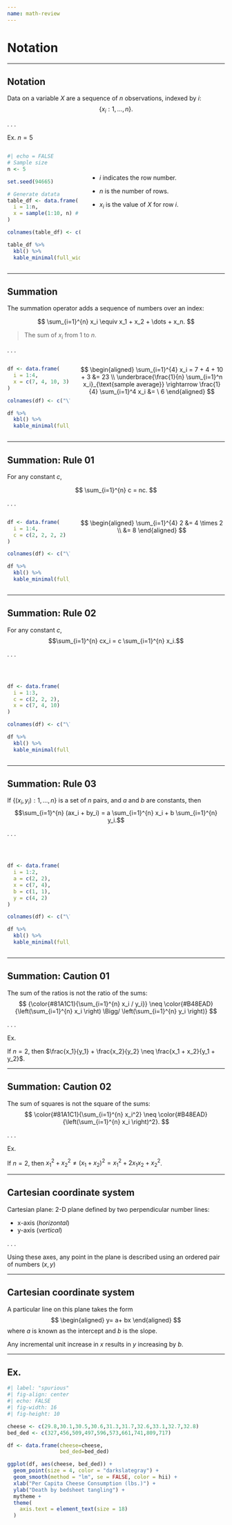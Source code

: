 ```yaml
---
name: math-review
---
```


# Notation {.inverse .note}

---

## Notation

Data on a variable $X$ are a sequence of $n$ observations, indexed by $i$: $$\{x_i: 1, \dots, n \}.$$

. . .

[Ex.]{.ex} $n = 5$

:::: {.columns}

::: {.column width="35%"}
```r
#| echo = FALSE
# Sample size
n <- 5

set.seed(94665)

# Generate datata
table_df <- data.frame(
  i = 1:n,
  x = sample(1:10, n) # draw integers
)

colnames(table_df) <- c("\\(i\\)", "\\(x_i\\)")

table_df %>%
  kbl() %>%
  kable_minimal(full_width = FALSE, position = "left")
```
:::

::: {.column width="65%"}
<br>
<br>

- $i$ indicates the row number.

- $n$ is the number of rows.

- $x_i$ is the value of $X$ for row $i$.
:::

::::

---

## Summation

The [summation operator]{.hii} adds a sequence of numbers over an index:

$$
\sum_{i=1}^{n} x_i \equiv x_1 + x_2 + \dots + x_n.
$$

> The sum of $x_i$ from 1 to $n$.

. . .

:::: {.columns}

::: {.column width="30%"}

<!-- <br> -->

```r
df <- data.frame(
  i = 1:4,
  x = c(7, 4, 10, 3)
)

colnames(df) <- c("\\(i\\)", "\\(x_i\\)")

df %>%
  kbl() %>%
  kable_minimal(full_width = FALSE, position = "left")
```
:::

::: {.column width="70%"}
$$
\begin{aligned}
 \sum_{i=1}^{4} x_i = 7 + 4 + 10 + 3 &= 23 \\
 \underbrace{\frac{1}{n} \sum_{i=1}^n x_i}_{\text{sample average}} \rightarrow \frac{1}{4} \sum_{i=1}^4 x_i &= \  6  
\end{aligned}
$$
:::
::::

---

## Summation: Rule 01

For any constant $c$, 

$$
\sum_{i=1}^{n} c = nc.
$$

. . .

:::: {.columns}
::: {.column width="30%"}

```r
df <- data.frame(
  i = 1:4,
  c = c(2, 2, 2, 2)
)

colnames(df) <- c("\\(i\\)", "\\(c\\)")

df %>%
  kbl() %>%
  kable_minimal(full_width = FALSE, position = "left")
```
:::

::: {.column width="70%"}

$$
\begin{aligned}
 \sum_{i=1}^{4} 2 &= 4 \times 2 \\
                  &= 8
\end{aligned}
$$

:::
::::


---

## Summation: Rule 02

For any constant $c$, $$\sum_{i=1}^{n} cx_i = c \sum_{i=1}^{n} x_i.$$

. . .

:::: {.columns}
::: {.column width="30%"}

<br>

```r
df <- data.frame(
  i = 1:3,
  c = c(2, 2, 2),
  x = c(7, 4, 10) 
)

colnames(df) <- c("\\(i\\)", "\\(c\\)", "\\(x_i\\)")

df %>%
  kbl() %>%
  kable_minimal(full_width = FALSE, position = "left")
```
:::

::: {.column width="70%"}
\begin{align}
 \sum_{i=1}^{3} 2x_i &= 2\times7 + 2\times4 + 2 \times10\\
               &= 14 + 8 + 20 = 42 \\

 2 \sum_{i=1}^{3} x_i &= 2(7 + 4 + 10) = 42
\end{align}
:::
::::


---

## Summation: Rule 03

If $\{(x_i, y_i): 1, \dots, n \}$ is a set of $n$ pairs, and $a$ and $b$ are constants, then $$\sum_{i=1}^{n} (ax_i + by_i) = a \sum_{i=1}^{n} x_i + b \sum_{i=1}^{n} y_i.$$

. . .

:::: {.columns}
::: {.column width="30%"}

<br>

```r
df <- data.frame(
  i = 1:2,
  a = c(2, 2),
  x = c(7, 4),
  b = c(1, 1),
  y = c(4, 2)
)

colnames(df) <- c("\\(i\\)", "\\(a\\)", "\\(x_i\\)", "\\(b\\)", "\\(y_i\\)")

df %>%
  kbl() %>%
  kable_minimal(full_width = FALSE, position = "left")
```
:::

::: {.column width="70%"}
\begin{align}
 \sum_{i=1}^{2} (2x_i + y_i) &= 18 + 10 = 28 \\
 2 \sum_{i=1}^{2} x_i + \sum_{i=1}^{2} y_i &= 2 \times 11 + 6 = 28
\end{align}
:::
::::


---

## Summation: Caution 01

The [sum of the ratios]{.hii} is not the [ratio of the sums:]{.hp} 
$$
{\color{#81A1C1}{\sum_{i=1}^{n} x_i / y_i}} \neq \color{#B48EAD}{\left(\sum_{i=1}^{n} x_i \right) \Bigg/ \left(\sum_{i=1}^{n} y_i \right)}
$$

. . .

[Ex.]{.ex}

If $n = 2$, then $\frac{x_1}{y_1} + \frac{x_2}{y_2} \neq \frac{x_1 + x_2}{y_1 + y_2}$.

---

## Summation: Caution 02

The [sum of squares]{.hii} is not the [square of the sums:]{.hp}
$$
\color{#81A1C1}{\sum_{i=1}^{n} x_i^2} \neq \color{#B48EAD}{\left(\sum_{i=1}^{n} x_i \right)^2}.
$$

. . .

[Ex.]{.ex}

If $n = 2$, then $x_1^2 + x_2^2 \neq (x_1 + x_2)^2 = x_1^2 + 2x_1x_2 + x_2^2$.

---

## Cartesian coordinate system

Cartesian plane: 2-D plane defined by two perpendicular number lines:

- x-axis (_horizontal_)
- y-axis (_vertical_) 
  
. . .

Using these axes, any point in the plane is described using an ordered pair of numbers $(x,y)$

---

## Cartesian coordinate system

A particular line on this plane takes the form
$$
\begin{aligned}
y= a+ bx
\end{aligned}
$$
where $a$ is known as the intercept and $b$ is the slope.

Any incremental unit increase in $x$ results in $y$ increasing by $b$.

---

## [Ex.]{.ex}

```R
#| label: "spurious"
#| fig-align: center
#| echo: FALSE
#| fig-width: 16
#| fig-height: 10

cheese <- c(29.8,30.1,30.5,30.6,31.3,31.7,32.6,33.1,32.7,32.8)
bed_ded <- c(327,456,509,497,596,573,661,741,809,717)

df <- data.frame(cheese=cheese, 
                 bed_ded=bed_ded)

ggplot(df, aes(cheese, bed_ded)) +
  geom_point(size = 4, color = "darkslategray") +
  geom_smooth(method = "lm", se = FALSE, color = hii) +
  xlab("Per Capita Cheese Consumption (lbs.)") +
  ylab("Death by bedsheet tangling") + 
  mytheme +
  theme(
    axis.text = element_text(size = 18)
  )
```